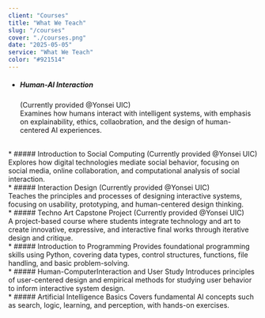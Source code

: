 ```yaml
---
client: "Courses"
title: "What We Teach"
slug: "/courses"
cover: "./courses.png"
date: "2025-05-05"
service: "What We Teach"
color: "#921514"
---
```


* ##### Human-AI Interaction
  (Currently provided @Yonsei UIC)<br/>
  Examines how humans interact with intelligent systems, with emphasis on explainability, ethics, collaobration, and the design of human-centered AI experiences.
<br/>
* ##### Introduction to Social Computing
  (Currently provided @Yonsei UIC)<br/>
  Explores how digital technologies mediate social behavior, focusing on social media, online collaboration, and computational analysis of social interaction.
<br/>
* ##### Interaction Design
  (Currently provided @Yonsei UIC)<br/>
  Teaches the principles and processes of designing interactive systems, focusing on usability, prototyping, and human-centered design thinking.
<br/>
* ##### Techno Art Capstone Project
  (Currently provided @Yonsei UIC)<br/>
  A project-based course where students integrate technology and art to create innovative, expressive, and interactive final works through iterative design and critique.
<br/>
* ##### Introduction to Programming
  Provides foundational programming skills using Python, covering data types, control structures, functions, file handling, and basic problem-solving.
<br/>
* ##### Human-ComputerInteraction and User Study
  Introduces principles of user-centered design and empirical methods for studying user behavior to inform interactive system design.
<br/>
* ##### Artificial Intelligence Basics
  Covers fundamental AI concepts such as search, logic, learning, and perception, with hands-on exercises.
<br/>
